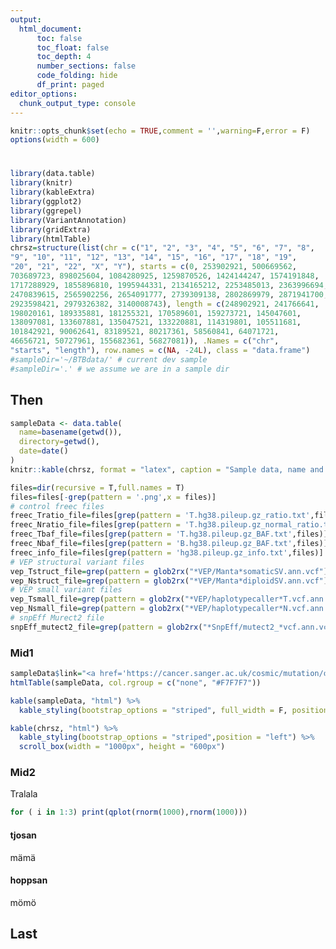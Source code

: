 ```yaml
---
output: 
  html_document:
      toc: false
      toc_float: false
      toc_depth: 4
      number_sections: false
      code_folding: hide
      df_print: paged
editor_options: 
  chunk_output_type: console
---
```


<!-- CSS style for tables to look ok: -->
<style>
body {
    position: absolute;
    left: 0px;}
    width: 100%;
table, td, th {
  border: none;
  padding-left: 1em;
  padding-right: 1em;
  min-width: 50%;
  <!-- max-width: 1600px; -->
  margin-left: 1em;
  margin-right: 1em;
  margin-top: 1em;
  margin-bottom: 1em;
}

</style>

<!-- Markdown setup -->
```r
knitr::opts_chunk$set(echo = TRUE,comment = '',warning=F,error = F)
options(width = 600)
```

# {.tabset .tabset-fade .tabset-pills}

 <!-- This script reads from a folder containing the CAW output, plus copy number data generated by controlfreec.-->
```r
library(data.table)
library(knitr)
library(kableExtra)
library(ggplot2)
library(ggrepel)
library(VariantAnnotation)
library(gridExtra)
library(htmlTable)
chrsz=structure(list(chr = c("1", "2", "3", "4", "5", "6", "7", "8", 
"9", "10", "11", "12", "13", "14", "15", "16", "17", "18", "19", 
"20", "21", "22", "X", "Y"), starts = c(0, 253902921, 500669562, 
703689723, 898025604, 1084280925, 1259870526, 1424144247, 1574191848, 
1717288929, 1855896810, 1995944331, 2134165212, 2253485013, 2363996694, 
2470839615, 2565902256, 2654091777, 2739309138, 2802869979, 2871941700, 
2923598421, 2979326382, 3140008743), length = c(248902921, 241766641, 
198020161, 189335881, 181255321, 170589601, 159273721, 145047601, 
138097081, 133607881, 135047521, 133220881, 114319801, 105511681, 
101842921, 90062641, 83189521, 80217361, 58560841, 64071721, 
46656721, 50727961, 155682361, 56827081)), .Names = c("chr", 
"starts", "length"), row.names = c(NA, -24L), class = "data.frame")
#sampleDir='~/BTBdata/' # current dev sample
#sampleDir='.' # we assume we are in a sample dir
```

## Then {.tabset}

<!-- First, make a list of files to read and visualize -->
```r

sampleData <- data.table(
  name=basename(getwd()),
  directory=getwd(),
  date=date()
)
knitr::kable(chrsz, format = "latex", caption = "Sample data, name and folder")

files=dir(recursive = T,full.names = T)
files=files[-grep(pattern = '.png',x = files)]
# control freec files
freec_Tratio_file=files[grep(pattern = 'T.hg38.pileup.gz_ratio.txt',files)]
freec_Nratio_file=files[grep(pattern = 'T.hg38.pileup.gz_normal_ratio.txt',files)]
freec_Tbaf_file=files[grep(pattern = 'T.hg38.pileup.gz_BAF.txt',files)]
freec_Nbaf_file=files[grep(pattern = 'B.hg38.pileup.gz_BAF.txt',files)]
freec_info_file=files[grep(pattern = 'hg38.pileup.gz_info.txt',files)]
# VEP structural variant files
vep_Tstruct_file=grep(pattern = glob2rx("*VEP/Manta*somaticSV.ann.vcf"),files,value = T)
vep_Nstruct_file=grep(pattern = glob2rx("*VEP/Manta*diploidSV.ann.vcf"),files,value = T)
# VEP small variant files
vep_Tsmall_file=grep(pattern = glob2rx("*VEP/haplotypecaller*T.vcf.ann.vcf"),files,value = T)
vep_Nsmall_file=grep(pattern = glob2rx("*VEP/haplotypecaller*N.vcf.ann.vcf"),files,value = T)
# snpEff Murect2 file
snpEff_mutect2_file=grep(pattern = glob2rx("*SnpEff/mutect2_*vcf.ann.vcf"),files,value = T)
```

### Mid1 

```r


sampleData$link="<a href='https://cancer.sanger.ac.uk/cosmic/mutation/overview?id=0029964'>rs990029964</a>"
htmlTable(sampleData, col.rgroup = c("none", "#F7F7F7"))

kable(sampleData, "html") %>%
  kable_styling(bootstrap_options = "striped", full_width = F, position = "left")

kable(chrsz, "html") %>%
  kable_styling(bootstrap_options = "striped",position = "left") %>%
  scroll_box(width = "1000px", height = "600px")
```

### Mid2 {.active .tabset}

Tralala

```r

for ( i in 1:3) print(qplot(rnorm(1000),rnorm(1000)))


```

#### tjosan

mämä

#### hoppsan

mömö

## Last


